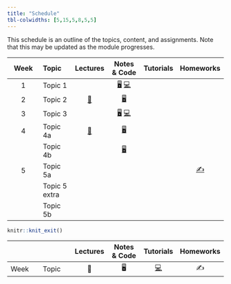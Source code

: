 ```yaml
---
title: "Schedule"
tbl-colwidths: [5,15,5,8,5,5]
---
```


This schedule is an outline of the topics, content, and assignments. Note that this may be updated as the module progresses.

::: column-body
| Week | Topic | Lectures | Notes & Code | Tutorials | Homeworks |
|:----------:|:-----------|:----------:|:----------:|:----------:|:----------:|
| 1 | Topic 1 |  | [🖥️](/slides/lab-0.html "Lab slides"){aria-label="Lab 0 slides"} [💻](/labs/lab-0.html "Lab instructions"){aria-label="Lab 0 instructions"} |  |  |
| 2 | Topic 2 | [📖](/weeks/week-1.html#prepare){aria-label="Week 1 summary"} | [🖥️](/slides/lec-1.html "Lecture slides"){aria-label="Lecture 1 slides"} |  |  |
| 3 | Topic 3 |  | [🖥️](/slides/lab-1.html "Lab slides"){aria-label="Lab 1 slides"} [💻](/labs/lab-1.html "Lab instructions"){aria-label="Lab 1 instructions"} |  |  |
| 4 | Topic 4a | [📖](/weeks/week-2.html#prepare){aria-label="Week 2 summary"} | [🖥️](/slides/lec-2.html "Lecture slides"){aria-label="Lecture 2 slides"} |  |  |
|  | Topic 4b |  | [🖥️](/slides/lec-3.html "Lecture slides"){aria-label="Lecture 3 slides"} |  |  |
| 5 | Topic 5a |  |  |  | [✍️](/hw/hw-5.html){aria-label="HW 5 instructions"} |
|  | Topic 5 extra |  |  |  |  |
|  | Topic 5b |  |  |  |  |
:::

```r
knitr::knit_exit()
```

|   |   | Lectures | Notes & Code | Tutorials | Homeworks |
|------------|------------|:----------:|:----------:|:----------:|:----------:|
| Week | Topic | 📖 | 🖥️ | [💻](https://sakai.duke.edu/samigo-app/servlet/Login?id=6fa7ebf3-01af-42a6-91ba-3e813d3901221641094171786) | ✍️ |
